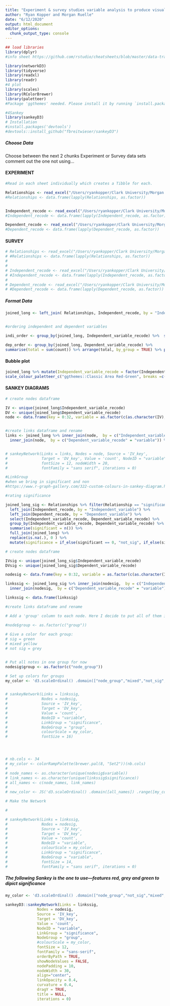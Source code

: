 ```yaml
---
title: "Experiment & survey studies variable analysis to produce visuals"
author: "Ryan Kopper and Morgan Ruelle"
date: "6/12/2020"
output: html_document
editor_options: 
  chunk_output_type: console
---
```


```r
## load libraries
library(dplyr)
#info sheet https://github.com/rstudio/cheatsheets/blob/master/data-transformation.pdf

library(networkD3)
library(tidyverse)
library(readxl)
library(readr)
#4 plot
library(scales)
library(RColorBrewer)
library(paletteer)
#Package 'ggthemes' needed. Please install it by running `install.packages('ggthemes')

#4Sankey
library(sankeyD3)
# Installation
#install.packages('devtools')
#devtools::install_github("fbreitwieser/sankeyD3")


```

##### Choose Data

Choose between the next 2 chunks Experiment or Survey data sets 
comment out the one not using...

#### EXPERIMENT

```r


#Read in each sheet individually which creates a Tibble for each.

Relationships <- read_excel("/Users/ryankopper/Clark University/Morgan Ruelle - Ryan Kopper Research/Push Pull Systematic Review/Experiment relationships 2020_06_17.xlsx", sheet = "Relationships")
#Relationships <- data.frame(lapply(Relationships, as.factor))


Independent_recode <- read_excel("/Users/ryankopper/Clark University/Morgan Ruelle - Ryan Kopper Research/Push Pull Systematic Review/Experiment relationships 2020_06_17.xlsx", sheet = "Independent recode")
#Independent_recode <- data.frame(lapply(Independent_recode, as.factor))

Dependent_recode <- read_excel("/Users/ryankopper/Clark University/Morgan Ruelle - Ryan Kopper Research/Push Pull Systematic Review/Experiment relationships 2020_06_17.xlsx", sheet = "Dependent recode")
#Dependent_recode <- data.frame(lapply(Dependent_recode, as.factor))

```

#### SURVEY

```r

# Relationships <- read_excel("/Users/ryankopper/Clark University/Morgan Ruelle - Ryan Kopper Research/Push Pull Systematic Review/Survey relationships 2020_05_19.xlsx", sheet = "Relationships")
# #Relationships <- data.frame(lapply(Relationships, as.factor))
# 
# 
# Independent_recode <- read_excel("/Users/ryankopper/Clark University/Morgan Ruelle - Ryan Kopper Research/Push Pull Systematic Review/Survey relationships 2020_05_19.xlsx", sheet = "Independent recode")
# #Independent_recode <- data.frame(lapply(Independent_recode, as.factor))
# 
# Dependent_recode <- read_excel("/Users/ryankopper/Clark University/Morgan Ruelle - Ryan Kopper Research/Push Pull Systematic Review/Survey relationships 2020_05_19.xlsx", sheet = "Dependent recode")
# #Dependent_recode <- data.frame(lapply(Dependent_recode, as.factor))
```

##### Format Data
```r

joined_long <- left_join( Relationships, Independent_recode, by = "Independent_variable") %>% left_join(Dependent_recode, by = "Dependent_variable") %>%  select(Title, Independent_variable_recode, Dependent_variable_recode) %>% distinct() %>% group_by(Independent_variable_recode, Dependent_variable_recode) %>% summarise(count = n()) 


#ordering independent and dependent variables

indi_order <- group_by(joined_long, Independent_variable_recode) %>%  summarise(total = sum(count)) %>% arrange(total, by_group = TRUE) %>% pull(Independent_variable_recode)

dep_order <- group_by(joined_long, Dependent_variable_recode) %>%
summarise(total = sum(count)) %>% arrange(total, by_group = TRUE) %>% pull(Dependent_variable_recode)


```

#### Bubble plot

```r

joined_long %>% mutate(Independent_variable_recode = factor(Independent_variable_recode,levels = indi_order), Dependent_variable_recode = factor(Dependent_variable_recode,levels = rev(dep_order))) %>% ggplot(aes(x = Dependent_variable_recode, y = Independent_variable_recode, color = count)) + geom_point(aes(size = count)) + theme_bw() + theme(axis.text.x = element_text(angle = 90, vjust = .5 ,  hjust = 1)) + scale_x_discrete(labels = label_wrap(20)) + scale_y_discrete(labels = label_wrap(30)) + guides(size = FALSE) + xlab("Dependent variable") + ylab("Independent variable")  +
scale_colour_paletteer_c("ggthemes::Classic Area Red-Green", breaks =c(9,7,5,3,1)) + scale_size_continuous(breaks = c(9,7,5,3,1)) + guides(color = guide_legend(title = "Number of\nstudies"), size = guide_legend(title = "Number of\nstudies")) 


```

#### SANKEY DIAGRAMS


```r
# create nodes dataframe

IV <- unique(joined_long$Independent_variable_recode)
DV <- unique(joined_long$Dependent_variable_recode)
node <- data.frame(key = 0:32, variable = as.factor(c(as.character(IV), as.character(DV))))


#create links dataframe and rename 
links <- joined_long %>% inner_join(node,  by = c("Independent_variable_recode" = "variable")) %>% rename(IV_key = key) %>% 
  inner_join(node,  by = c("Dependent_variable_recode" = "variable")) %>% rename(DV_key = key)


# sankeyNetwork(Links = links, Nodes = node, Source = 'IV_key', 
#               Target = 'DV_key', Value = 'count', NodeID = "variable", 
#               fontSize = 12, nodeWidth = 20, 
#               fontFamily = "sans serif", iterations = 0)


```

```r
#LinkGroup
#when we bring in significant and non
#https://www.r-graph-gallery.com/322-custom-colours-in-sankey-diagram.html    

#rating significance

joined_long_sig <- Relationships %>% filter(Relationship == "significant") %>%
  left_join(Independent_recode, by = "Independent_variable") %>%
  left_join(Dependent_recode, by = "Dependent_variable") %>%
  select(Independent_variable_recode, Dependent_variable_recode) %>%
  group_by(Independent_variable_recode, Dependent_variable_recode) %>%
  summarise(significant = n()) %>%
  full_join(joined_long) %>% 
  replace(is.na(.), 0 ) %>%
  mutate(significance = if_else(significant == 0, "not_sig", if_else(significant == count, "sig", "mixed")))

# create nodes dataframe

IVsig <- unique(joined_long_sig$Independent_variable_recode)
DVsig <- unique(joined_long_sig$Dependent_variable_recode)

nodesig <- data.frame(key = 0:32, variable = as.factor(c(as.character(IVsig), as.character(DVsig))))

linkssig <- joined_long_sig %>% inner_join(nodesig,  by = c("Independent_variable_recode" = "variable")) %>% rename(IV_key = key) %>% 
  inner_join(nodesig,  by = c("Dependent_variable_recode" = "variable")) %>% rename(DV_key = key)

linkssig <- data.frame(linkssig)

```


```r
#create links dataframe and rename 

# Add a 'group' column to each node. Here I decide to put all of them in the same group to make them grey

#node$group <- as.factor(c("group"))
 
# Give a color for each group:
# sig = green
# mixed yellow
# not sig = grey


# Put all notes in one group for now
nodesig$group <- as.factor(c("node_group"))

# Set up colors for groups
my_color <- 'd3.scaleOrdinal() .domain(["node_group","mixed","not_sig", "sig"]) .range(["tan", "lightgreen" , "lightgrey", "darkgreen"])'


# sankeyNetwork(Links = linkssig,
#               Nodes = nodesig,
#               Source = 'IV_key', 
#               Target = 'DV_key',
#               Value = 'count',
#               NodeID = "variable", 
#               LinkGroup = "significance",
#               NodeGroup = "group",
#               colourScale = my_color,
#               fontSize = 16)




# nb.cols <- 34
# my_color <- colorRampPalette(brewer.pal(8, "Set2"))(nb.cols)
# 
# node_names <- as.character(unique(nodesig$variable))
# link_names <- as.character(unique(linkssig$significance))
# all_names <- c(node_names, link_names)
# 
# new_color <- JS('d3.scaleOrdinal() .domain([all_names]) .range([my_color])')

# Make the Network

#

# sankeyNetwork(Links = linkssig,
#               Nodes = nodesig,
#               Source = 'IV_key', 
#               Target = 'DV_key',
#               Value = 'count',
#               NodeID = "variable", 
#               colourScale = my_color,
#               LinkGroup = "significance",
#               NodeGroup = "variable",
#               fontSize = 14,
#               fontFamily = "sans serif", iterations = 0)

```

##### The following Sankey is the one to use---features red, grey and green to dipict significance
```r

my_color <- 'd3.scaleOrdinal() .domain(["node_group","not_sig","mixed","sig"]) .range(["tan","red","dimgrey", "green"])'

sankeyD3::sankeyNetwork(Links = linkssig,
              Nodes = nodesig,
              Source = 'IV_key', 
              Target = 'DV_key',
              Value = 'count',
              NodeID = "variable", 
              LinkGroup = "significance",
              NodeGroup = "group",
              #colourScale = my_color,
              fontSize = 12,
              fontFamily = "sans-serif",
              orderByPath = TRUE,
              showNodeValues = FALSE,
              nodePadding = 10,
              nodeWidth = 30,
              align="center",
              linkOpacity = 0.4,
              curvature = 0.4,
              dragY = TRUE,
              title = NULL,
              iterations = 0)




```


